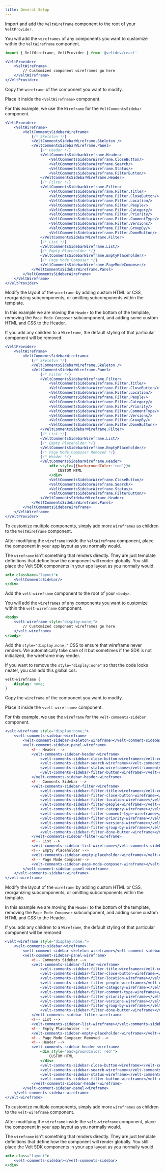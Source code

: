 ```yaml
---
title: General Setup
---
```


<Tabs>

<Tab title="React / Next.js">


<Steps>

<Step title="Add the VeltWireframe component">

Import and add the `VeltWireframe` component to the root of your `VeltProvider`.

You will add the `wireframes` of any components you want to customize within the `VeltWireframe` component.

```jsx
import { VeltWireframe, VeltProvider } from '@veltdev/react'
```

```jsx
<VeltProvider>
    <VeltWireframe>
        // Customized component wireframes go here
    </VeltWireframe>
</VeltProvider>
```

</Step>

<Step title="Add default wireframe to VeltWireframe">

Copy the `wireframe` of the component you want to modify.

Place it inside the `<VeltWireframe>` component.

For this example, we use the `Wireframe` for the `VeltCommentsSidebar` component.

```jsx
<VeltProvider>
    <VeltWireframe>
        <VeltCommentsSidebarWireframe>
            {/* Skeleton */}
            <VeltCommentsSidebarWireframe.Skeleton />
            <VeltCommentsSidebarWireframe.Panel>
                {/* Header */}
                <VeltCommentsSidebarWireframe.Header>
                    <VeltCommentsSidebarWireframe.CloseButton/>
                    <VeltCommentsSidebarWireframe.Search/>
                    <VeltCommentsSidebarWireframe.Status/>
                    <VeltCommentsSidebarWireframe.FilterButton/>
                </VeltCommentsSidebarWireframe.Header>
                {/* Filter */}
                <VeltCommentsSidebarWireframe.Filter>
                    <VeltCommentsSidebarWireframe.Filter.Title/>
                    <VeltCommentsSidebarWireframe.Filter.CloseButton/>
                    <VeltCommentsSidebarWireframe.Filter.Location/>
                    <VeltCommentsSidebarWireframe.Filter.People/>
                    <VeltCommentsSidebarWireframe.Filter.Category/>
                    <VeltCommentsSidebarWireframe.Filter.Priority/>
                    <VeltCommentsSidebarWireframe.Filter.CommentType/>
                    <VeltCommentsSidebarWireframe.Filter.Versions/>
                    <VeltCommentsSidebarWireframe.Filter.GroupBy/>
                    <VeltCommentsSidebarWireframe.Filter.DoneButton/>
                </VeltCommentsSidebarWireframe.Filter>
                {/* List */}
                <VeltCommentsSidebarWireframe.List/>
                {/* Empty Placeholder */}
                <VeltCommentsSidebarWireframe.EmptyPlaceholder/>
                {/* Page Mode Composer */}
                <VeltCommentsSidebarWireframe.PageModeComposer/>
            </VeltCommentsSidebarWireframe.Panel>
        </VeltCommentsSidebarWireframe>
    </VeltWireframe>
</VeltProvider>

```

</Step>

<Step title="Modifying a Wireframe template">

Modify the layout of the `wireframe` by adding custom HTML or CSS, reorganizing subcomponents, or omitting subcomponents within the template.

In this example we are moving the `Header` to the bottom of the template, removing the `Page Mode Composer` subcomponent, and adding some custom HTML and CSS to the Header.

<Note>If you add any children to a `Wireframe`, the default styling of that particular component will be removed</Note>
```jsx
<VeltProvider>
    <VeltWireframe>
        <VeltCommentsSidebarWireframe>
            {/* Skeleton */}
            <VeltCommentsSidebarWireframe.Skeleton />
            <VeltCommentsSidebarWireframe.Panel>
                {/* Filter */}
                <VeltCommentsSidebarWireframe.Filter>
                    <VeltCommentsSidebarWireframe.Filter.Title/>
                    <VeltCommentsSidebarWireframe.Filter.CloseButton/>
                    <VeltCommentsSidebarWireframe.Filter.Location/>
                    <VeltCommentsSidebarWireframe.Filter.People/>
                    <VeltCommentsSidebarWireframe.Filter.Category/>
                    <VeltCommentsSidebarWireframe.Filter.Priority/>
                    <VeltCommentsSidebarWireframe.Filter.CommentType/>
                    <VeltCommentsSidebarWireframe.Filter.Versions/>
                    <VeltCommentsSidebarWireframe.Filter.GroupBy/>
                    <VeltCommentsSidebarWireframe.Filter.DoneButton/>
                </VeltCommentsSidebarWireframe.Filter>
                {/* List */}
                <VeltCommentsSidebarWireframe.List/>
                {/* Empty Placeholder */}
                <VeltCommentsSidebarWireframe.EmptyPlaceholder/>
                {/* Page Mode Composer Removed */}
                {/* Header */}
                <VeltCommentsSidebarWireframe.Header>
                    <div style={{backgroundColor:'red'}}>
                        CUSTOM HTML
                    </div>
                    <VeltCommentsSidebarWireframe.CloseButton/>
                    <VeltCommentsSidebarWireframe.Search/>
                    <VeltCommentsSidebarWireframe.Status/>
                    <VeltCommentsSidebarWireframe.FilterButton/>
                </VeltCommentsSidebarWireframe.Header>
            </VeltCommentsSidebarWireframe.Panel>
        </VeltCommentsSidebarWireframe>
    </VeltWireframe>
</VeltProvider>
```

<Note>To customize multiple components, simply add more `Wireframes` as children to the `VeltWireframe` component.</Note>

</Step>


<Step title="Place the component">

After modifying the `wireframe` inside the `VeltWireframe` component, place the component in your app layout as you normally would.

<Warning>The `wireframe` isn't something that renders directly. They are just template definitions that define how the component will render globally. You still place the Velt SDK components in your app layout as you normally would.</Warning>

```jsx
<div className="layout">
    <VeltCommentsSidebar/>
</div>
```

</Step>



</Steps>


</Tab>


<Tab title="HTML / Other Frameworks">


<Steps>

<Step title="Add the velt-wireframe component">

Add the `velt-wireframe` component to the root of your `<body>`.

You will add the `wireframes` of any components you want to customize within the `velt-wireframe` component.


```jsx
<body>
    <velt-wireframe style="display:none;">
        // Customized component wireframes go here
    </velt-wireframe>
</body>
```

<Note>Add the `style="display:none;"` CSS to ensure that wireframe never renders. We automatically take care of it but sometimes if the SDK is not initialized, the wireframe may render.</Note>

If you want to remove the `style="display:none"` so that the code looks neater, you can add this global css:

```css
velt-wireframe {
    display: none;
}
```

</Step>

<Step title="Add default wireframe to velt-wireframe component">

Copy the `wireframe` of the component you want to modify.

Place it inside the `<velt-wireframe>` component.

For this example, we use the `wireframe` for the `velt-comments-sidebar` component.

```jsx
<velt-wireframe style="display:none;">
    <velt-comments-sidebar-wireframe>
        <velt-comment-sidebar-skeleton-wireframe></velt-comment-sidebar-skeleton-wireframe>
        <velt-comment-sidebar-panel-wireframe>
            <!-- Header -->
            <velt-comments-sidebar-header-wireframe>
                <velt-comments-sidebar-close-button-wireframe></velt-comments-sidebar-close-button-wireframe>
                <velt-comments-sidebar-search-wireframe></velt-comments-sidebar-search-wireframe>
                <velt-comments-sidebar-status-wireframe></velt-comments-sidebar-status-wireframe>
                <velt-comments-sidebar-filter-button-wireframe></velt-comments-sidebar-filter-button-wireframe>
            </velt-comments-sidebar-header-wireframe>
            <!-- Comments Sidebar -->
            <velt-comments-sidebar-filter-wireframe>
                <velt-comments-sidebar-filter-title-wireframe></velt-comments-sidebar-filter-title-wireframe>
                <velt-comments-sidebar-filter-close-button-wireframe></velt-comments-sidebar-filter-close-button-wireframe>
                <velt-comments-sidebar-filter-location-wireframe></velt-comments-sidebar-filter-location-wireframe>
                <velt-comments-sidebar-filter-people-wireframe></velt-comments-sidebar-filter-people-wireframe>
                <velt-comments-sidebar-filter-category-wireframe></velt-comments-sidebar-filter-category-wireframe>
                <velt-comments-sidebar-filter-comment-type-wireframe></velt-comments-sidebar-filter-comment-type-wireframe>
                <velt-comments-sidebar-filter-priority-wireframe></velt-comments-sidebar-filter-priority-wireframe>
                <velt-comments-sidebar-filter-versions-wireframe></velt-comments-sidebar-filter-versions-wireframe>
                <velt-comments-sidebar-filter-group-by-wireframe></velt-comments-sidebar-filter-group-by-wireframe>
                <velt-comments-sidebar-filter-done-button-wireframe></velt-comments-sidebar-filter-done-button-wireframe>
            </velt-comments-sidebar-filter-wireframe>
            <!-- List -->
            <velt-comments-sidebar-list-wireframe></velt-comments-sidebar-list-wireframe>
            <!-- Empty Placeholder -->
            <velt-comments-sidebar-empty-placeholder-wireframe></velt-comments-sidebar-empty-placeholder-wireframe>
            <!-- Page Mode Composer-->
            <velt-comments-sidebar-page-mode-composer-wireframe></velt-comments-sidebar-page-mode-composer-wireframe>
        </velt-comment-sidebar-panel-wireframe>
    </velt-comments-sidebar-wireframe>
</velt-wireframe>
```

</Step>

<Step title="Modifying a Wireframe template">

Modify the layout of the `wireframe` by adding custom HTML or CSS, reorganizing subcomponents, or omitting subcomponents within the template.

In this example we are moving the `Header` to the bottom of the template, removing the `Page Mode Composer` subcomponent, and adding some custom HTML and CSS to the Header.

<Note>If you add any children to a `Wireframe`, the default styling of that particular component will be removed</Note>
```jsx
<velt-wireframe style="display:none;">
    <velt-comments-sidebar-wireframe>
        <velt-comment-sidebar-skeleton-wireframe></velt-comment-sidebar-skeleton-wireframe>
        <velt-comment-sidebar-panel-wireframe>
            <!-- Comments Sidebar -->
            <velt-comments-sidebar-filter-wireframe>
                <velt-comments-sidebar-filter-title-wireframe></velt-comments-sidebar-filter-title-wireframe>
                <velt-comments-sidebar-filter-close-button-wireframe></velt-comments-sidebar-filter-close-button-wireframe>
                <velt-comments-sidebar-filter-location-wireframe></velt-comments-sidebar-filter-location-wireframe>
                <velt-comments-sidebar-filter-people-wireframe></velt-comments-sidebar-filter-people-wireframe>
                <velt-comments-sidebar-filter-category-wireframe></velt-comments-sidebar-filter-category-wireframe>
                <velt-comments-sidebar-filter-comment-type-wireframe></velt-comments-sidebar-filter-comment-type-wireframe>
                <velt-comments-sidebar-filter-priority-wireframe></velt-comments-sidebar-filter-priority-wireframe>
                <velt-comments-sidebar-filter-versions-wireframe></velt-comments-sidebar-filter-versions-wireframe>
                <velt-comments-sidebar-filter-group-by-wireframe></velt-comments-sidebar-filter-group-by-wireframe>
                <velt-comments-sidebar-filter-done-button-wireframe></velt-comments-sidebar-filter-done-button-wireframe>
            </velt-comments-sidebar-filter-wireframe>
            <!-- List -->
            <velt-comments-sidebar-list-wireframe></velt-comments-sidebar-list-wireframe>
            <!-- Empty Placeholder -->
            <velt-comments-sidebar-empty-placeholder-wireframe></velt-comments-sidebar-empty-placeholder-wireframe>
            <!-- Page Mode Composer Removed -->
            <!-- Header -->
            <velt-comments-sidebar-header-wireframe>
                <div style="backgroundColor:'red'">
                    CUSTOM HTML
                </div>
                <velt-comments-sidebar-close-button-wireframe></velt-comments-sidebar-close-button-wireframe>
                <velt-comments-sidebar-search-wireframe></velt-comments-sidebar-search-wireframe>
                <velt-comments-sidebar-status-wireframe></velt-comments-sidebar-status-wireframe>
                <velt-comments-sidebar-filter-button-wireframe></velt-comments-sidebar-filter-button-wireframe>
            </velt-comments-sidebar-header-wireframe>
        </velt-comment-sidebar-panel-wireframe>
    </velt-comments-sidebar-wireframe>
</velt-wireframe>

```

<Note>To customize multiple components, simply add more `wireframes` as children to the `velt-wireframe` component.</Note>

</Step>


<Step title="Place the component">

After modifying the `wireframe` inside the `velt-wireframe` component, place the component in your app layout as you normally would.

<Warning>The `wireframe` isn't something that renders directly. They are just template definitions that define how the component will render globally. You still place the Velt SDK components in your app layout as you normally would.</Warning>

```jsx
<div class="layout">
    <velt-comments-sidebar></velt-comments-sidebar>
</div>
```

</Step>



</Steps>


</Tab>

</Tabs>
